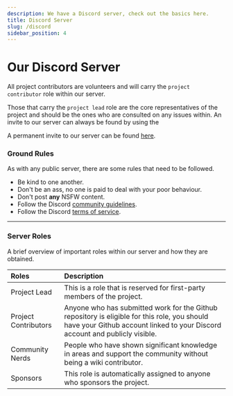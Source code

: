 ```yaml
---
description: We have a Discord server, check out the basics here.
title: Discord Server
slug: /discord
sidebar_position: 4
---
```


# Our Discord Server
All project contributors are volunteers and will carry the `project contributor` role within our server. 

Those that carry the `project lead` role are the core representatives of the project and should be the ones who are consulted on any issues within. An invite to our server can always be found by using the 

A permanent invite to our server can be found <a href="http://link.setup.md/discord">here</a>.

### Ground Rules 

As with any public server, there are some rules that need to be followed. 

- Be kind to one another.
- Don't be an ass, no one is paid to deal with your poor behaviour.
- Don't post <strong>any</strong> NSFW content.
- Follow the Discord <a href="https://dis.gd/guidelines">community guidelines</a>.
- Follow the Discord <a href="https://dis.gd/tos">terms of service</a>.

---

### Server Roles

A brief overview of important roles within our server and how they are obtained.

| Roles             | Description                                                                                                                                                                                   |
| :---------------- | :-------------------------------------------------------------------------------------------------------------------------------------------------------------------------------------------- |
| Project Lead      | This is a role that is reserved for first-party members of the project.                                                                                                                       |                                                                            |
| Project Contributors | Anyone who has submitted work for the Github repository is eligible for this role, you should have your Github account linked to your Discord account and publicly visible.                |
| Community Nerds   | People who have shown significant knowledge in areas and support the community without being a wiki contributor.  
| Sponsors          | This role is automatically assigned to anyone who sponsors the project.                                                       |

